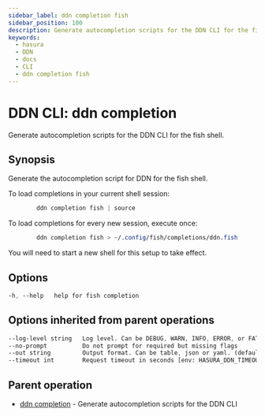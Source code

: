 ```yaml
---
sidebar_label: ddn completion fish
sidebar_position: 100
description: Generate autocompletion scripts for the DDN CLI for the fish shell.
keywords:
  - hasura
  - DDN
  - docs
  - CLI
  - ddn completion fish
---
```


# DDN CLI: ddn completion

Generate autocompletion scripts for the DDN CLI for the fish shell.

## Synopsis

Generate the autocompletion script for DDN for the fish shell.

To load completions in your current shell session:

```sass
        ddn completion fish | source
```

To load completions for every new session, execute once:

```sass
        ddn completion fish > ~/.config/fish/completions/ddn.fish
```

You will need to start a new shell for this setup to take effect.

## Options

```sass
-h, --help   help for fish completion
```

## Options inherited from parent operations

```sass
--log-level string   Log level. Can be DEBUG, WARN, INFO, ERROR, or FATAL. (default "INFO")
--no-prompt          Do not prompt for required but missing flags
--out string         Output format. Can be table, json or yaml. (default "table")
--timeout int        Request timeout in seconds [env: HASURA_DDN_TIMEOUT] (default 100)
```

## Parent operation

- [ddn completion](/reference/cli/commands/ddn_completion) - Generate autocompletion scripts for the DDN CLI
